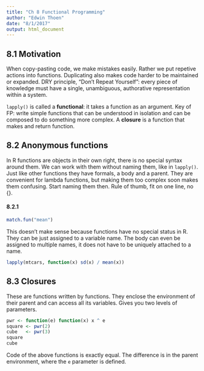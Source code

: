 ```yaml
---
title: "Ch 8 Functional Programming"
author: "Edwin Thoen"
date: "8/1/2017"
output: html_document
---
```


## 8.1 Motivation

When copy-pasting code, we make mistakes easily. Rather we put repetive actions into functions. Duplicating also makes code harder to be maintained or expanded. DRY principle, "Don't Repeat Yourself": every piece of knowledge must have a single, unambiguous, authorative representation within a system. 

`lapply()` is called a **functional**: it takes a function as an argument. Key of FP: write simple functions that can be understood in isolation and can be composed to do something more complex. A **closure** is a function that makes and return function. 

## 8.2 Anonymous functions

In R functions are objects in their own right, there is no special syntax around them. We can work with them without naming them, like in `lapply()`. Just like other functions they have formals, a body and a parent. They are convenient for lambda functions, but making them too complex soon makes them confusing. Start naming them then. Rule of thumb, fit on one line, no {}.

#### 8.2.1

```r
match.fun("mean")
```

This doesn't make sense because functions have no special status in R. They can be just assigned to a variable name. The body can even be assigned to multiple names, it does not have to be uniquely attached to a name. 

```r
lapply(mtcars, function(x) sd(x) / mean(x))
```

## 8.3 Closures

These are functions written by functions. They enclose the environment of their parent and can access all its variables. Gives you two levels of parameters. 

```r
pwr <- function(e) function(x) x ^ e
square <- pwr(2)
cube   <- pwr(3)
square
cube
```

Code of the above functions is exactly equal. The difference is in the parent environment, where the `e` parameter is defined. 


